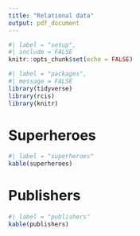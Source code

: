 ```yaml
---
title: "Relational data"
output: pdf_document
---
```


```r
#| label = "setup",
#| include = FALSE
knitr::opts_chunk$set(echo = FALSE)
```

```r
#| label = "packages",
#| message = FALSE
library(tidyverse)
library(rcis)
library(knitr)
```

# Superheroes

```r
#| label = "superheroes"
kable(superheroes)
```

# Publishers

```r
#| label = "publishers"
kable(publishers)
```
